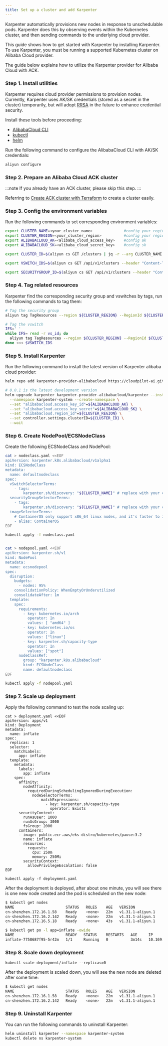 ```yaml
---
title: Set up a cluster and add Karpenter
---
```


Karpenter automatically provisions new nodes in response to unschedulable pods. Karpenter does this by observing events within the Kubernetes cluster, and then sending commands to the underlying cloud provider.

This guide shows how to get started with Karpenter by installing Karpenter. To use Karpenter, you must be running a supported Kubernetes cluster on Alibaba Cloud provider.

The guide below explains how to utilize the Karpenter provider for Alibaba Cloud with ACK.

### Step 1. Install utilities

Karpenter requires cloud provider permissions to provision nodes. Currently, Karpenter uses AK/SK credentials (stored as a secret in the cluster) temporarily, but will adopt [RRSA](https://github.com/cloudpilot-ai/karpenter-provider-alicloud/issues/29) in the future to enhance credential security.

Install these tools before proceeding:
* [AlibabaCloud CLI](https://www.alibabacloud.com/help/en/cli/installation-guide/)
* [kubectl](https://kubernetes.io/docs/tasks/tools/)
* [helm](https://helm.sh/docs/intro/install/)

Run the following command to configure the AlibabaCloud CLI with AK/SK credentials:
```bash
aliyun configure
```

### Step 2. Prepare an Alibaba Cloud ACK cluster

:::note
If you already have an ACK cluster, please skip this step.
:::

Referring to [Create ACK cluster with Terraform](https://github.com/cloudpilot-ai/examples/tree/main/clusters/ack-spot-flannel) to create a cluster easily.

### Step 3. Config the environment variables

Run the following commands to set corresponding environment variables:
```bash
export CLUSTER_NAME=<your_cluster_name>              #config your region
export CLUSTER_REGION=<your_cluster_region>          #config your region
export ALIBABACLOUD_AK=<alibaba_cloud_access_key>    #config ak
export ALIBABACLOUD_SK=<alibaba_cloud_secret_key>    #config sk

export CLUSTER_ID=$(aliyun cs GET /clusters | jq -r --arg CLUSTER_NAME "$CLUSTER_NAME" '.[] | select(.name == $CLUSTER_NAME) | .cluster_id')

export VSWITCH_IDS=$(aliyun cs GET /api/v1/clusters --header "Content-Type=application/json;" | jq -r --arg CLUSTER_NAME "$CLUSTER_NAME" '.clusters[] | select(.name == $CLUSTER_NAME) | .vswitch_ids[]')

export SECURITYGROUP_ID=$(aliyun cs GET /api/v1/clusters --header "Content-Type=application/json;" | jq -r --arg CLUSTER_NAME "$CLUSTER_NAME" '.clusters[] | select(.name == $CLUSTER_NAME) | .security_group_id')
```

### Step 4. Tag related resources

Karpenter find the corresponding security group and vswitches by tags, run the following commands to tag them:
```bash
# Tag the security group
aliyun tag TagResources --region ${CLUSTER_REGION} --RegionId ${CLUSTER_REGION} --ResourceARN.1 "acs:ecs:*:*:securitygroup/${SECURITYGROUP_ID}" --Tags "{\"karpenter.sh/discovery\": \"$CLUSTER_NAME\"}"

# Tag the vswitch
IFS=' '
while IFS= read -r vs_id; do
  aliyun tag TagResources --region ${CLUSTER_REGION} --RegionId ${CLUSTER_REGION} --ResourceARN.1 "acs:vpc:*:*:vswitch/${vs_id}" --Tags "{\"karpenter.sh/discovery\": \"$CLUSTER_NAME\"}"
done <<< $VSWITCH_IDS
```

### Step 5. Install Karpenter

Run the following command to install the latest version of Karpenter alibaba cloud provider:

```bash
helm repo add karpenter-provider-alibabacloud https://cloudpilot-ai.github.io/karpenter-provider-alibabacloud

# 0.0.1 is the latest development version
helm upgrade karpenter karpenter-provider-alibabacloud/karpenter --install --version 0.0.1 \
  --namespace karpenter-system --create-namespace \
  --set "alibabacloud.access_key_id"=${ALIBABACLOUD_AK} \
  --set "alibabacloud.access_key_secret"=${ALIBABACLOUD_SK} \
  --set "alibabacloud.region_id"=${CLUSTER_REGION} \
  --set controller.settings.clusterID=${CLUSTER_ID} \
  --wait
```

### Step 6. Create NodePool/ECSNodeClass

Create the following ECSNodeClass and NodePool:
```bash
cat > nodeclass.yaml <<EOF
apiVersion: karpenter.k8s.alibabacloud/v1alpha1
kind: ECSNodeClass
metadata:
  name: defaultnodeclass
spec:
  vSwitchSelectorTerms:
    - tags:
        karpenter.sh/discovery: "${CLUSTER_NAME}" # replace with your cluster name
  securityGroupSelectorTerms:
    - tags:
        karpenter.sh/discovery: "${CLUSTER_NAME}" # replace with your cluster name
  imageSelectorTerms:
    # ContainerOS only support x86_64 linux nodes, and it's faster to initialize
    - alias: ContainerOS
EOF

kubectl apply -f nodeclass.yaml


cat > nodepool.yaml <<EOF
apiVersion: karpenter.sh/v1
kind: NodePool
metadata:
  name: ecsnodepool
spec:
  disruption:
    budgets:
      - nodes: 95%
    consolidationPolicy: WhenEmptyOrUnderutilized
    consolidateAfter: 1m
  template:
    spec:
      requirements:
        - key: kubernetes.io/arch
          operator: In
          values: [ "amd64" ]
        - key: kubernetes.io/os
          operator: In
          values: ["linux"]
        - key: karpenter.sh/capacity-type
          operator: In
          values: ["spot"]
      nodeClassRef:
        group: "karpenter.k8s.alibabacloud"
        kind: ECSNodeClass
        name: defaultnodeclass
EOF

kubectl apply -f nodepool.yaml
```

### Step 7. Scale up deployment

Apply the following command to test the node scaling up:
```
cat > deployment.yaml <<EOF
apiVersion: apps/v1
kind: Deployment
metadata:
  name: inflate
spec:
  replicas: 1
  selector:
    matchLabels:
      app: inflate
  template:
    metadata:
      labels:
        app: inflate
    spec:
      affinity:
        nodeAffinity:
          requiredDuringSchedulingIgnoredDuringExecution:
            nodeSelectorTerms:
              - matchExpressions:
                  - key: karpenter.sh/capacity-type
                    operator: Exists
      securityContext:
        runAsUser: 1000
        runAsGroup: 3000
        fsGroup: 2000
      containers:
      - image: public.ecr.aws/eks-distro/kubernetes/pause:3.2
        name: inflate
        resources:
          requests:
            cpu: 250m
            memory: 250Mi
        securityContext:
          allowPrivilegeEscalation: false
EOF

kubectl apply -f deployment.yaml
```

After the deployment is deployed, after about one minute, you will see there is one new node created and the pod is scheduled on the new node:
```bash
$ kubectl get nodes
NAME                       STATUS   ROLES    AGE   VERSION
cn-shenzhen.172.16.1.58    Ready    <none>   22m   v1.31.1-aliyun.1
cn-shenzhen.172.16.2.142   Ready    <none>   22m   v1.31.1-aliyun.1
cn-shenzhen.172.16.5.18    Ready    <none>   43s   v1.31.1-aliyun.1

$ kubectl get po -l app=inflate -owide
NAME                       READY   STATUS    RESTARTS   AGE     IP           NODE                      NOMINATED NODE   READINESS GATES
inflate-7758687f95-5r42m   1/1     Running   0          3m14s   10.169.2.2   cn-shenzhen.172.16.5.18   <none>           <none>
```

### Step 8. Scale down deployment

```
kubectl scale deployment/inflate --replicas=0
```

After the deployment is scaled down, you will see the new node are deleted after some time:
```bash
$ kubectl get nodes
NAME                       STATUS   ROLES    AGE   VERSION
cn-shenzhen.172.16.1.58    Ready    <none>   22m   v1.31.1-aliyun.1
cn-shenzhen.172.16.2.142   Ready    <none>   22m   v1.31.1-aliyun.1
```

### Step 9. Uninstall Karpenter

You can run the following commands to uninstall Karpenter:
```bash
helm uninstall karpenter --namespace karpenter-system
kubectl delete ns karpenter-system
```
